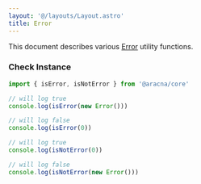 ```yaml
---
layout: '@/layouts/Layout.astro'
title: Error
---
```


This document describes various [Error](https://developer.mozilla.org/en-US/docs/Web/JavaScript/Reference/Global_Objects/Error) utility functions.

### Check Instance

```ts
import { isError, isNotError } from '@aracna/core'

// will log true
console.log(isError(new Error()))

// will log false
console.log(isError(0))

// will log true
console.log(isNotError(0))

// will log false
console.log(isNotError(new Error()))
```
